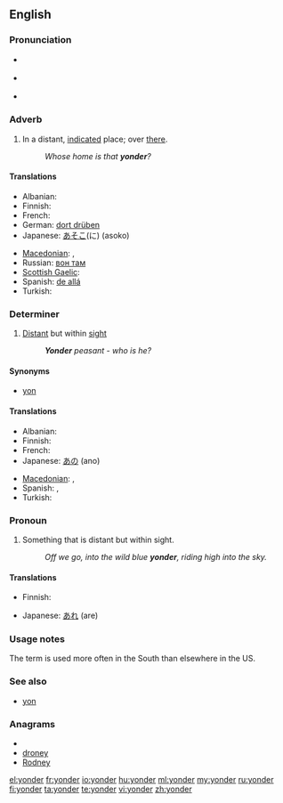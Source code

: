{{was wotd|2006|December|2}}
==English==

===Pronunciation===
* {{a|RP}} {{IPA|/ˈjɒndə(ɹ)/}}
* {{a|US}} {{IPA|/ˈjɑndə(ɹ)/}}
* {{audio|en-us-yonder.ogg|Audio (US)}}
*: {{rhymes|ɒndə(r)}}

===Adverb===
{{en-adv|-}}

# In a distant, [[indicate]]d place; over [[there]].
#: ''Whose home is that '''yonder'''?''

====Translations====
{{trans-top|in a distant, indicated place}}
* Albanian: {{t+|sq|atje|xs=Albanian}}
* Finnish: {{t+|fi|tuolla}}
* French: {{t+|fr|là-bas}}
* German: [[dort drüben]]
* Japanese: [[あそこ]](に) (asoko)
{{trans-mid}}
* [[Macedonian]]: {{t-|mk|онде|tr=ónde}},  {{t-|mk|ондека|tr=óndeka}}
* Russian: [[вон там]]
* [[Scottish Gaelic]]: {{t-|gd|an siud|xs=Scottish Gaelic}}
* Spanish: [[de allá]]
* Turkish: {{t|tr|şurada}}
{{trans-bottom}}

===Determiner===
{{en-det}}

# [[distant|Distant]] but within [[sight]]
#: '' '''Yonder''' peasant - who is he?''

====Synonyms====
* {{sense|distant but within sight}} [[yon]]

====Translations====
{{trans-top|distant but within sight}}
* Albanian: {{t+|sq|atje|xs=Albanian}}
* Finnish: {{t+|fi|tuo}}
* French: {{t+|fr|là-bas}}
* Japanese: [[あの]] (ano)
{{trans-mid}}
* [[Macedonian]]: {{t-|mk|онде|tr=ónde}},  {{t-|mk|ондека|tr=óndeka}}
* Spanish: {{t-|es|aquél|m}}, {{t-|es|aquella|f}}
* Turkish: {{t|tr|şuradaki}}
{{trans-bottom}}

===Pronoun===
{{infl|en|pronoun}}

# Something that is distant but within sight.
#: ''Off we go, into the wild blue '''yonder''', riding high into the sky.''

====Translations====
{{trans-top|something that is distant but within sight}}
* Finnish: {{t+|fi|tuo}}
{{trans-mid}}
* Japanese: [[あれ]] (are)
{{trans-bottom}}

===Usage notes===
The term {{term|yonder}} is used more often in the South than elsewhere in the US.

===See also===
* [[yon]]

===Anagrams===
* {{alphagram|denory}}
* [[droney#English|droney]]
* [[Rodney#English|Rodney]]

[[el:yonder]]
[[fr:yonder]]
[[io:yonder]]
[[hu:yonder]]
[[ml:yonder]]
[[my:yonder]]
[[ru:yonder]]
[[fi:yonder]]
[[ta:yonder]]
[[te:yonder]]
[[vi:yonder]]
[[zh:yonder]]